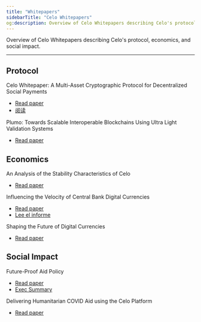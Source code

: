 ```yaml
---
title: "Whitepapers"
sidebarTitle: "Celo Whitepapers"
og:description: Overview of Celo Whitepapers describing Celo's protocol, economics, and social impact.
---
```


Overview of Celo Whitepapers describing Celo's protocol, economics, and social impact.

---

## Protocol

Celo Whitepaper: A Multi-Asset Cryptographic Protocol for Decentralized Social Payments

- [Read paper](https://celo.org/papers/whitepaper)
- [阅读](https://celo.org/papers/whitepaper/chinese)

Plumo: Towards Scalable Interoperable Blockchains Using Ultra Light Validation Systems

- [Read paper](https://celo.org/papers/plumo)

## Economics

An Analysis of the Stability Characteristics of Celo

- [Read paper](https://celo.org/papers/stability)

Influencing the Velocity of Central Bank Digital Currencies

- [Read paper](https://celo.org/papers/cbdc-velocity)
- [Lee el informe](https://celo.org/papers/cbdc-velocity/spanish)

Shaping the Future of Digital Currencies

- [Read paper](https://celo.org/papers/future-of-digital-currencies)

## Social Impact

Future-Proof Aid Policy

- [Read paper](https://celo.org/papers/future-proof-aid)
- [Exec Summary](https://celo.org/papers/future-proof-exec)

Delivering Humanitarian COVID Aid using the Celo Platform

- [Read paper](https://celo.org/papers/covid-aid)